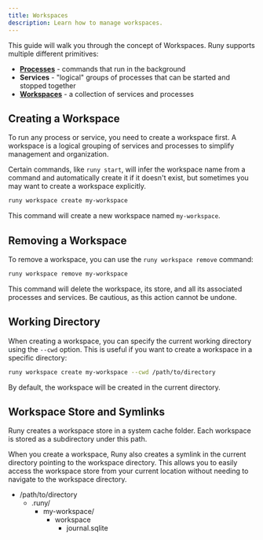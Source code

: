 ```yaml
---
title: Workspaces
description: Learn how to manage workspaces.
---
```


This guide will walk you through the concept of Workspaces. Runy supports multiple different primitives:

* [**Processes**](/guides/process) - commands that run in the background
* **Services** - "logical" groups of processes that can be started and stopped together
* [**Workspaces**](/guides/workspace) - a collection of services and processes

## Creating a Workspace

To run any process or service, you need to create a workspace first. A workspace is a logical grouping of services and processes to simplify management and organization. 

Certain commands, like `runy start`, will infer the workspace name from a command and automatically create it if it doesn't exist, but sometimes you may want to create a workspace explicitly.

```bash
runy workspace create my-workspace 
```

This command will create a new workspace named `my-workspace`.

## Removing a Workspace

To remove a workspace, you can use the `runy workspace remove` command:

```bash
runy workspace remove my-workspace
``` 

This command will delete the workspace, its store, and all its associated processes and services. Be cautious, as this action cannot be undone.

## Working Directory

When creating a workspace, you can specify the current working directory using the `--cwd` option. This is useful if you want to create a workspace in a specific directory:

```bash
runy workspace create my-workspace --cwd /path/to/directory
```

By default, the workspace will be created in the current directory.

## Workspace Store and Symlinks

Runy creates a workspace store in a system cache folder. Each workspace is stored as a subdirectory under this path.

When you create a workspace, Runy also creates a symlink in the current directory pointing to the workspace directory. This allows you to easily access the workspace store from your current location without needing to navigate to the workspace directory.


<FileTree>

- /path/to/directory
  - .runy/
    - my-workspace/
      - workspace
        - journal.sqlite

</FileTree>

